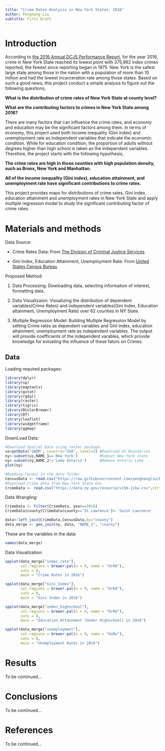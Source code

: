 ```yaml
---
title: "Crime Rates Analysis in New York States, 2016"
author: Penghang Liu
subtitle: First Draft
---
```


# Introduction

According to [the 2016 Annual DCJS Performance Report](http://www.criminaljustice.ny.gov/pio/annualreport/2016-annual-dcjs-performance-report.pdf), for the year 2016, crime in New York State reached its lowest point with 375,962 index crimes reported, the fewest since reporting began in 1975. New York is the safest large state among those in the nation with a population of more than 10 million and had the lowest incarceration rate among those states. Based on such a good news, this project conduct a simple analysis to figure out the following questions,

**What is the distribution of crime rates of New York State at county level?**

**What are the contributing factors to crimes in New York State among 2016?**

There are many factors that can influence the crime rates, and economy and education may be the significant factors among them. In terms of economy, this project used both income inequality (Gini index) and unemployment rate as independent variables that indicate the economic condition. While for education condition, the proportion of adults without degrees higher than high school is taken as the independent variables. Therefore, the project starts with the following hypothesis,

**The crime rates are high in those counties with high population density, such as Bronx, New York and Manhattan.**

**All of the income inequality (Gini index), education attainment, and unemployment rate have significant contributions to crime rates.**

This project provides maps for distributions of crime rates, Gini index, education attainment and unemployment rates in New York State and apply multiple regression model to study the significant contributing factor of crime rates.

# Materials and methods
Data Source:

* Crime Rates Data: From [The Division of Criminal Justice Services](https://data.ny.gov/Public-Safety/Index-Violent-Property-and-Firearm-Rates-By-County/34dd-6g2j)

* Gini Index, Education Attainment, Unemployment Rate: From [United States Census Bureau](https://www.census.gov/quickfacts/NY)

Proposed Method:

1. Data Processing: Dowloading data, selecting information of interest, formatting data.

2. Data Visualizaion: Visualizing the distribution of dependent variables(Crime Rates) and independent variables(Gini Index, Education attainment, Unemployment Rate) over 62 counties in NY State.

3. Multiple Regression Model: Building Multiple Regression Model by setting Crime rates as dependent variables and Gini Index, education attainment, unemployment rate as independent variables. The output will provide coefficients of the independent varables, which provide knowledge for evluating the influence of these fators on Crimes.

## Data
Loading required packages:
```r
library(dplyr)
library(sp)
library(maptools)
library(gstat)
library(rgdal)
library(raster)
library(tigris)
library(RColorBrewer)
library(DT)
library(leaflet)
library(widgetframe)
library(ggmap)
```

DownLoad Data:
```r
#Download Spatial Data using raster package.
us=getData('GADM', country='USA', level=2) #Download US Boundaries
ny<-subset(us,NAME_1=='New York')          #Subset New York state
ny<-subset(ny,NAME_2!='Lake Ontario')      #Remove Ontario Lake
plot(ny)

#Reading Census in the data folder
CensusData <- read.csv("https://raw.githubusercontent.com/penghangliu/RDataScience_Project/master/data/NYCensus2016.csv",stringsAsFactors = FALSE)
#Download Crime data from New York State Gov
CrimeData <- read.csv("https://data.ny.gov/resource/vi5m-jckw.csv",stringsAsFactors = FALSE)
```

Data Wrangling:
```r
CrimeData <- filter(CrimeData, year==2016)
CrimeData$county[CrimeData$county=='St Lawrence']<-'Saint Lawrence'

data<-left_join(CrimeData,CensusData,by="county")
data_merge <- geo_join(ny, data, "NAME_2", "county")
```

These are the variables in the data:
```r
names(data_merge)
```

Data Visualization:
```r
spplot(data_merge["index_rate"], 
       col.regions = brewer.pal(n = 9, name = "OrRd"), 
       cuts = 8, 
       main = "Crime Rates in 2016")

spplot(data_merge["Gini_Index"], 
       col.regions = brewer.pal(n = 9, name = "OrRd"), 
       cuts = 8, 
       main = "Gini Index in 2016")

spplot(data_merge["under_highschool"], 
       col.regions = brewer.pal(n = 9, name = "OrRd"), 
       cuts = 8, 
       main = "Education Attainment (Under Highschool) in 2016")

spplot(data_merge["unemployment"], 
       col.regions = brewer.pal(n = 9, name = "GnBu"), 
       cuts = 8, 
       main = "Unemployment Rates in 2016")
```

# Results

To be continued...

# Conclusions

To be continued...

# References

To be continued...
